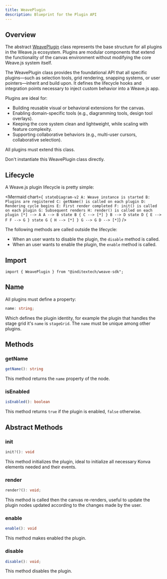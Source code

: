 ```yaml
---
title: WeavePlugin
description: Blueprint for the Plugin API
---
```


## Overview

The abstract [WeavePlugin](https://github.com/InditexTech/weavejs/blob/main/code/packages/sdk/src/plugins/plugin.ts)
class represents the base structure for all plugins in the Weave.js ecosystem. Plugins are modular components that
extend the functionality of the canvas environment without modifying the core Weave.js system itself.

The WeavePlugin class provides the foundational API that all specific plugins—such as selection tools, grid rendering,
snapping systems, or user pointers—inherit and build upon. It defines the lifecycle hooks and integration points necessary
to inject custom behavior into a Weave.js app.

Plugins are ideal for:

- Building reusable visual or behavioral extensions for the canvas.
- Enabling domain-specific tools (e.g., diagramming tools, design tool overlays).
- Keeping the core system clean and lightweight, while scaling with feature complexity.
- Supporting collaborative behaviors (e.g., multi-user cursors, collaborative selection).

All plugins must extend this class.

<Callout title="Don't directly use" type="warn">
  Don't instantiate this WeavePlugin class directly.
</Callout>

## Lifecycle

A Weave.js plugin lifecycle is pretty simple:

<Mermaid
  chart={`
stateDiagram-v2
  A: Weave instance is started
  B: Plugins are registered
  C: getName() is called on each plugin
  D: Rendering cycle begins
  E: First render completed
  F: init() is called on each plugin
  G: Subsequent renders
  H: render() is called on each plugin
  [*] --> A
  A --> B
  state B {
    C --> [*]
  }
  B --> D
  state D {
    E --> F
    F --> G
  }
  state G {
    H --> [*]
  }
  G --> G
  D --> [*]`}
/>

<Callout title="Decoupled from the lifecycle">

The following methods are called outside the lifecycle:

- When an user wants to disable the plugin, the `disable` method is called.
- When an user wants to enable the plugin, the `enable` method is called.

</Callout>

## Import

```shell
import { WeavePlugin } from "@inditextech/weave-sdk";
```

## Name

All plugins must define a property:

```ts
name: string;
```

Which defines the plugin identity, for example the plugin that handles the stage grid it's `name` is
`stageGrid`. The `name` must be unique among other plugins.

## Methods

### getName

```ts
getName(): string
```

This method returns the `name` property of the node.

### isEnabled

```ts
isEnabled(): boolean
```

This method returns `true` if the plugin is enabled, `false` otherwise.

## Abstract Methods

### init

```ts
init?(): void
```

This method initializes the plugin, ideal to initialize all necessary Konva elements needed
and their events.

### render

```ts
render?(): void;
```

This method is called then the canvas re-renders, useful to update the plugin nodes updated
according to the changes made by the user.

### enable

```ts
enable(): void
```

This method makes enabled the plugin.

### disable

```ts
disable(): void;
```

This method disables the plugin.
